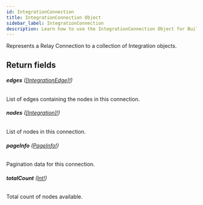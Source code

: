 ```yaml
---
id: IntegrationConnection
title: IntegrationConnection Object
sidebar_label: IntegrationConnection
description: Learn how to use the IntegrationConnection Object for Builder's API.
---
```


Represents a Relay Connection to a collection of Integration objects.

## Return fields

###### <b>edges</b> ([[IntegrationEdge]!](/docs/composer/builder/api/schema/object/IntegrationEdge.mdx))

List of edges containing the nodes in this connection.

###### <b>nodes</b> ([[Integration]!](/docs/composer/builder/api/schema/object/Integration.mdx))

List of nodes in this connection.

###### <b>pageInfo</b> ([PageInfo!](/docs/composer/builder/api/schema/object/PageInfo.mdx))

Pagination data for this connection.

###### <b>totalCount</b> ([Int!](/docs/composer/builder/api/schema/scalar/Int.mdx))

Total count of nodes available.

